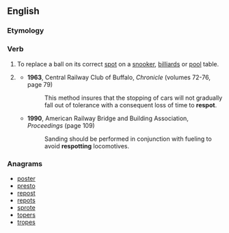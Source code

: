 ==English==

===Etymology===
{{prefix|re|spot|lang=en}}

===Verb===
{{en-verb|respots|respotting|respotted}}

# {{context|sports|billiards|snooker|pool|lang=en}} To replace a ball on its correct [[spot]] on a [[snooker]], [[billiards]] or [[pool]] table.
# {{cx|railways|lang=en}} {{rfdef|lang=en}}
#* '''1963''', Central Railway Club of Buffalo, ''Chronicle'' (volumes 72-76, page 79)
#*: This method insures that the stopping of cars will not gradually fall out of tolerance with a consequent loss of time to '''respot'''.
#* '''1990''', American Railway Bridge and Building Association, ''Proceedings'' (page 109)
#*: Sanding should be performed in conjunction with fueling to avoid '''respotting''' locomotives.

===Anagrams===
* [[poster#English|poster]]
* [[presto#English|presto]]
* [[repost#English|repost]]
* [[repots#English|repots]]
* [[sprote#English|sprote]]
* [[topers#English|topers]]
* [[tropes#English|tropes]]